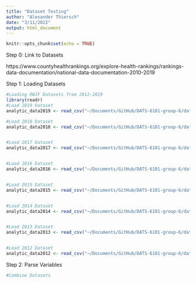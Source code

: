 ```yaml
---
title: "Dataset Testing"
author: "Alexander Thiersch"
date: "3/11/2022"
output: html_document
---
```


```r
knitr::opts_chunk$set(echo = TRUE)
```


Step 0: Link to Datasets

https://www.countyhealthrankings.org/explore-health-rankings/rankings-data-documentation/national-data-documentation-2010-2019



Step 1: Loading Datasets
```r
#Loading RWJF Datasets from 2012-2019
library(readr)
#Load 2019 Dataset
analytic_data2019 <- read_csv("~/Documents/GitHub/DATS-6101-group-6/data/raw/analytic_data2019.csv")

#Load 2018 Dataset
analytic_data2018 <- read_csv("~/Documents/GitHub/DATS-6101-group-6/data/raw/analytic_data2018_0.csv")


#Load 2017 Dataset
analytic_data2017 <- read_csv("~/Documents/GitHub/DATS-6101-group-6/data/raw/analytic_data2017.csv")


#Load 2016 Dataset
analytic_data2016 <- read_csv("~/Documents/GitHub/DATS-6101-group-6/data/raw/analytic_data2016.csv")


#Load 2015 Dataset
analytic_data2015 <- read_csv("~/Documents/GitHub/DATS-6101-group-6/data/raw/analytic_data2015.csv")


#Load 2014 Dataset
analytic_data2014 <- read_csv("~/Documents/GitHub/DATS-6101-group-6/data/raw/analytic_data2014.csv")


#Load 2013 Dataset
analytic_data2013 <- read_csv("~/Documents/GitHub/DATS-6101-group-6/data/raw/analytic_data2013.csv")


#Load 2012 Dataset
analytic_data2012 <- read_csv("~/Documents/GitHub/DATS-6101-group-6/data/raw/analytic_data2012.csv")

```


Step 2: Parse Variables
```r
#Combine Datasets






```


